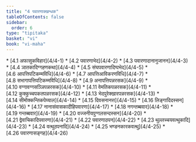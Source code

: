 ```yaml
---
title: "4 पवारणाक्खन्धक"
tableOfContents: false
sidebar:
  order: 6
type: "tipitaka"
basket: "vi"
book: "vi-maha"
---
```



<DynamicBreadcrumb />



<TableOfContents book="vi-maha" section="4">
* [4.1 अफासुकविहार](4/4-1)
* [4.2 पवारणाभेद](4/4-2)
* [4.3 पवारणादानानुजानन](4/4-3)
* [4.4 ञातकादिग्गहणकथा](4/4-4)
* [4.5 संघपवारणादिप्पभेद](4/4-5)
* [4.6 आपत्तिपटिकम्मविधि](4/4-6)
* [4.7 आपत्तिआविकरणविधि](4/4-7)
* [4.8 सभागापत्तिपटिकम्मविधि](4/4-8)
* [4.9 अनापत्तिपन्नरसक](4/4-9)
* [4.10 वग्गावग्गसञ्ञिपन्नरसक](4/4-10)
* [4.11 वेमतिकपन्नरसक](4/4-11)
* [4.12 कुक्कुच्चपकतपन्नरसक](4/4-12)
* [4.13 भेदपुरेक्खारपन्नरसक](4/4-13)
* [4.14 सीमोक्कन्तिकपेय्याल](4/4-14)
* [4.15 दिवसनानत्त](4/4-15)
* [4.16 लिङ्गादिदस्सन](4/4-16)
* [4.17 नानासंवासकादीहिपवारणा](4/4-17)
* [4.18 नगन्तब्बवार](4/4-18)
* [4.19 गन्तब्बवार](4/4-19)
* [4.20 वज्जनीयपुग्गलसन्दस्सन](4/4-20)
* [4.21 द्वेवाचिकादिपवारणा](4/4-21)
* [4.22 पवारणाठपन](4/4-22)
* [4.23 थुल्लच्चयवत्थुकादि](4/4-23)
* [4.24 वत्थुठपनादि](4/4-24)
* [4.25 भण्डनकारकवत्थु](4/4-25)
* [4.26 पवारणासङ्गह](4/4-26)
</TableOfContents>